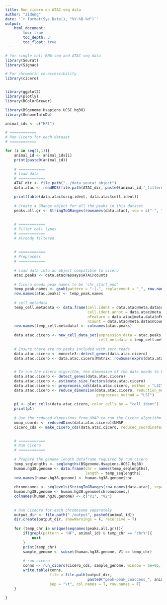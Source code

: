 ```yaml
---
title: Run cicero on ATAC-seq data
author: "Zidong"
date: '`r format(Sys.Date(), "%Y-%B-%d")`'
output:
    html_document:
        toc: true
        toc_depth: 3
        toc_float: true
---
```



```r

# for single cell RNA-seq and ATAC-seq data
library(Seurat)
library(Signac)

# For chromatin co-accessibility
library(cicero)


library(ggplot2)
library(plotly)
library(RColorBrewer)

library(BSgenome.Hsapiens.UCSC.hg38)
library(GenomeInfoDb)
```


```r
animal_ids <- c("HF1")

# ============
# Run Cicero for each dataset
# ============

for (i in seq(1,1)){
    animal_id <- animal_ids[i]
    print(paste0(animal_id))
    
    # ============
    # load data
    # ============
    ATAC_dir <- file.path("../data_seurat_object")
    data.atac <- readRDS(file.path(ATAC_dir, paste0(animal_id,"_filtered", ".rds")))

    print(table(data.atac$orig.ident, data.atac$cell.ident))
    
    # Create a GRange object for all the peaks in this dataset
    peaks.all.gr <- StringToGRanges(rownames(data.atac), sep = c("-", "-"))
    
    
    # ============
    # Filter cell types
    # ============
    # Already filtered
    
    
    # ============
    # Preprocess
    # ============
    
    # Load data into an object compatible to cicero
    atac.peaks <- data.atac@assays$ATAC@counts
    
    # Cicero needs peak names to be 'chr_start_end'
    temp_peak.names <- gsub(pattern = ":|-", replacement = "_", row.names(atac.peaks))
    row.names(atac.peaks) <- temp_peak.names
    
    # cell metadata
    temp_cell.metadata <- data.frame(cell.ident = data.atac@meta.data$cell.ident,
                                     cell.ident.annot = data.atac@meta.data$cell.ident.annot,
                                     nFeature = data.atac@meta.data$nFeature_ATAC,
                                     nCount = data.atac@meta.data$nCount_ATAC)
    row.names(temp_cell.metadata) <- colnames(atac.peaks)
    
    data.atac.cicero <- new_cell_data_set(expression_data = atac.peaks,
                                          cell_metadata = temp_cell.metadata)
    
    # Ensure there are no peaks included with zero reads
    data.atac.cicero <- monocle3::detect_genes(data.atac.cicero)
    data.atac.cicero <- data.atac.cicero[Matrix::rowSums(exprs(data.atac.cicero)) != 0,] 

    
    # To run the cicero algorithm, the dimension of the data needs to be reduced.
    data.atac.cicero <- detect_genes(data.atac.cicero)
    data.atac.cicero <- estimate_size_factors(data.atac.cicero)
    data.atac.cicero <- preprocess_cds(data.atac.cicero, method = "LSI")
    data.atac.cicero <- reduce_dimension(data.atac.cicero, reduction_method = 'UMAP', 
                                         preprocess_method = "LSI")
    
    p1 <- plot_cells(data.atac.cicero, color_cells_by = "cell.ident")
    print(p1)
    
    # Use the reduced dimensions from UMAP to run the Cicero algorithm.
    umap_coords <- reducedDims(data.atac.cicero)$UMAP
    cicero_cds <- make_cicero_cds(data.atac.cicero, reduced_coordinates = umap_coords)

    
    # ============
    # Run Cicero
    # ============
    
    # Prepare the genome length dataframe required by run_cicero
    temp_seqlengths <- seqlengths(BSgenome.Hsapiens.UCSC.hg38)
    human.hg38.genome <- data.frame(chr = names(temp_seqlengths),
                                    length = temp_seqlengths)
    row.names(human.hg38.genome) <- human.hg38.genome$chr
    
    chromosomes <- seqlevels(StringToGRanges(row.names(data.atac), sep=c("-","-")))
    human.hg38.genome <- human.hg38.genome[chromosomes,]
    colnames(human.hg38.genome) <- c("V1", "V2")
    
    
    # Run Ciceoro for each chromosome separately
    output_dir <- file.path("./output", paste0(animal_id))
    dir.create(output_dir, showWarnings = F, recursive = T)
    
    for (temp_chr in unique(seqnames(peaks.all.gr))){
        if(grepl(pattern = "HF", animal_id) & temp_chr == "chrY"){
            next
        }
        print(temp_chr)
        sample_genome <- subset(human.hg38.genome, V1 == temp_chr)
        
        # run cicero
        conns <- run_cicero(cicero_cds, sample_genome, window = 5e+05, sample_num = 100)
        write.table(conns, 
                    file = file.path(output_dir,
                                     paste0("peak-peak_coaccess_", animal_id, "_", temp_chr, ".txt")),
                    sep = "\t", col.names = T, row.names = F)
    }
    
}

```



